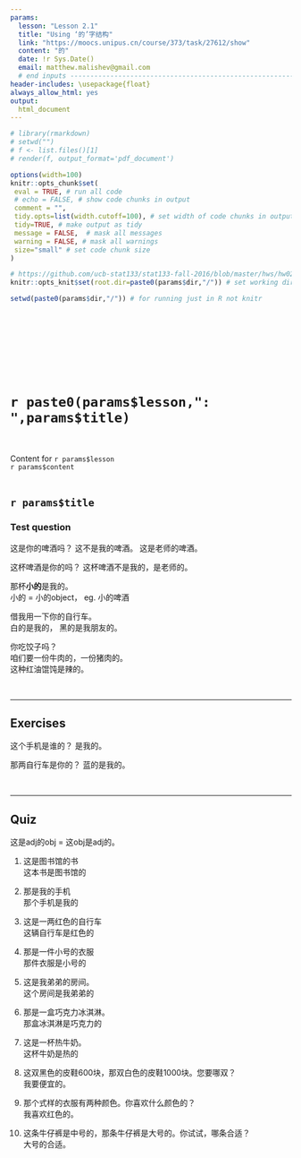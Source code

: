 ```yaml
---
params:
  lesson: "Lesson 2.1"
  title: "Using ‘的’字结构"        
  link: "https://moocs.unipus.cn/course/373/task/27612/show"
  content: "的"
  date: !r Sys.Date()
  email: matthew.malishev@gmail.com    
  # end inputs ---------------------------------------------------------------
header-includes: \usepackage{float}
always_allow_html: yes
output:
  html_document 
---
```


```r
# library(rmarkdown)
# setwd("")
# f <- list.files()[1]
# render(f, output_format='pdf_document')
```

```r
options(width=100)
knitr::opts_chunk$set(
 eval = TRUE, # run all code
 # echo = FALSE, # show code chunks in output 
 comment = "",
 tidy.opts=list(width.cutoff=100), # set width of code chunks in output
 tidy=TRUE, # make output as tidy
 message = FALSE,  # mask all messages
 warning = FALSE, # mask all warnings 
 size="small" # set code chunk size
)

# https://github.com/ucb-stat133/stat133-fall-2016/blob/master/hws/hw02-tables-ggplot.Rmd
knitr::opts_knit$set(root.dir=paste0(params$dir,"/")) # set working dir

setwd(paste0(params$dir,"/")) # for running just in R not knitr
```

\  

\  

\  

\  

# `r paste0(params$lesson,": ",params$title)`    
\  

Content for `r params$lesson`  
`r params$content`      
\  

<!-- ____________________________________________________________________________ -->
<!-- ____________________________________________________________________________ -->
<!-- ____________________________________________________________________________ -->
<!-- start body -->  
  
## `r params$title`    


### Test question    
这是你的啤酒吗？
这不是我的啤酒。 这是老师的啤酒。

这杯啤酒是你的吗？
这杯啤酒不是我的，是老师的。 

那杯**小的**是我的。        
小的 = 小的object， eg. 小的啤酒       

借我用一下你的自行车。   
白的是我的， 黑的是我朋友的。     

你吃饺子吗？  
咱们要一份牛肉的，一份猪肉的。       
这种红油馄饨是辣的。    

\  

******      
  
## Exercises  

这个手机是谁的？
是我的。   

那两自行车是你的？
蓝的是我的。  

\  

******    

## Quiz   

这是adj的obj = 这obj是adj的。    

1.  
这是图书馆的书  
这本书是图书馆的   

2.  
那是我的手机   
那个手机是我的     

3.  
这是一两红色的自行车  
这辆自行车是红色的   


4.  
那是一件小号的衣服  
那件衣服是小号的  

5.  
这是我弟弟的房间。  
这个房间是我弟弟的  

6.  
那是一盒巧克力冰淇淋。    
那盒冰淇淋是巧克力的  

7.  
这是一杯热牛奶。    
这杯牛奶是热的   

8.  
这双黑色的皮鞋600块，那双白色的皮鞋1000块。您要哪双？  
我要便宜的。     

9.  
那个式样的衣服有两种颜色。你喜欢什么颜色的？    
我喜欢红色的。   

10.  
这条牛仔裤是中号的，那条牛仔裤是大号的。你试试，哪条合适？     
大号的合适。  
















